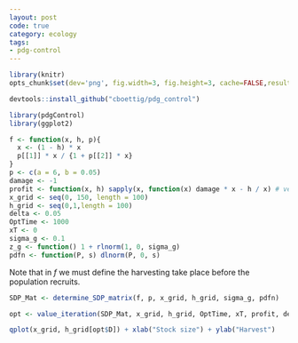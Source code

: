 ```yaml
---
layout: post
code: true
category: ecology
tags: 
- pdg-control
---
```




```r
library(knitr)
opts_chunk$set(dev='png', fig.width=3, fig.height=3, cache=FALSE,results='hide', fig.show='hold')
```

```r
devtools::install_github("cboettig/pdg_control")
```

```r
library(pdgControl)
library(ggplot2)
```

```r
f <- function(x, h, p){ 
  x <- (1 - h) * x  
  p[[1]] * x / {1 + p[[2]] * x}  
}
p <- c(a = 6, b = 0.05)
damage <- -1
profit <- function(x, h) sapply(x, function(x) damage * x - h / x) # vectorized for x
x_grid <- seq(0, 150, length = 100)
h_grid <- seq(0,1,length = 100)
delta <- 0.05
OptTime <- 1000
xT <- 0
sigma_g <- 0.1
z_g <- function() 1 + rlnorm(1, 0, sigma_g)
pdfn <- function(P, s) dlnorm(P, 0, s)
```
Note that in $f$ we must define the harvesting take place before the population recruits.

```r
SDP_Mat <- determine_SDP_matrix(f, p, x_grid, h_grid, sigma_g, pdfn)
```

```r
opt <- value_iteration(SDP_Mat, x_grid, h_grid, OptTime, xT, profit, delta)
```


```r
qplot(x_grid, h_grid[opt$D]) + xlab("Stock size") + ylab("Harvest")
```

